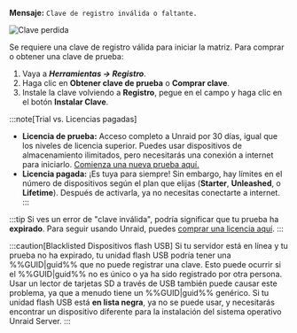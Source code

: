 **Mensaje:**
`Clave de registro inválida o faltante.`

![Clave perdida](/img/Invalidormissingkey.png)

Se requiere una clave de registro válida para iniciar la matriz. Para comprar o obtener una clave de prueba:

1. Vaya a ***Herramientas → Registro***.
2. Haga clic en **Obtener clave de prueba** o **Comprar clave**.
3. Instale la clave volviendo a **Registro**, pegue en el campo y haga clic en el botón **Instalar Clave**.

:::note[Trial vs. Licencias pagadas]

- **Licencia de prueba:** Acceso completo a Unraid por 30 días, igual que los niveles de licencia superior. Puedes usar dispositivos de almacenamiento ilimitados, pero necesitarás una conexión a internet para iniciarlo. [Comienza una nueva prueba aquí.](https://unraid.net/getting-started)
- **Licencia pagada:** ¡Es tuya para siempre! Sin embargo, hay límites en el número de dispositivos según el plan que elijas (**Starter**, **Unleashed**, o **Lifetime**). Después de activarla, ya no necesitas conectarte a internet.
  :::

:::tip
Si ves un error de "clave inválida", podría significar que tu prueba ha **expirado**. Para seguir usando Unraid, puedes [comprar una licencia aquí](https://unraid.net/pricing).
:::

:::caution[Blacklisted Dispositivos flash USB]
Si tu servidor está en línea y tu prueba no ha expirado, tu unidad flash USB podría tener una %%GUID|guid%% que no puede registrar una clave. Esto puede ocurrir si el %%GUID|guid%% no es único o ya ha sido registrado por otra persona. Usar un lector de tarjetas SD a través de USB también puede causar este problema, ya que a menudo tiene un %%GUID|guid%% genérico. Si tu unidad flash USB está **en lista negra**, ya no se puede usar, y necesitarás encontrar un dispositivo diferente para la instalación del sistema operativo Unraid Server.
:::
